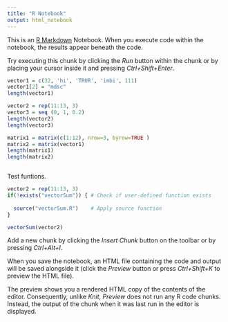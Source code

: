 ```yaml
---
title: "R Notebook"
output: html_notebook
---
```


This is an [R Markdown](http://rmarkdown.rstudio.com) Notebook. When you execute code within the notebook, the results appear beneath the code.

Try executing this chunk by clicking the *Run* button within the chunk or by placing your cursor inside it and pressing *Ctrl+Shift+Enter*.

```r

vector1 = c(32, 'hi', 'TRUR', 'imbi', 111)
vector1[2] = "mdsc"
length(vector1)

vector2 = rep(11:13, 3)
vector3 = seq (0, 1, 0.2)
length(vector2)
length(vector3)

matrix1 = matrix(c(1:12), nrow=3, byrow=TRUE )
matrix2 = matrix(vector1)
length(matrix1)
length(matrix2)



```
Test funtions.

```r
vector2 = rep(11:13, 3)
if(!exists("vectorSum")) { # Check if user-defined function exists
 
  source("vectorSum.R")    # Apply source function
}

vectorSum(vector2)

```

Add a new chunk by clicking the *Insert Chunk* button on the toolbar or by pressing *Ctrl+Alt+I*.

When you save the notebook, an HTML file containing the code and output will be saved alongside it (click the *Preview* button or press *Ctrl+Shift+K* to preview the HTML file).

The preview shows you a rendered HTML copy of the contents of the editor. Consequently, unlike *Knit*, *Preview* does not run any R code chunks. Instead, the output of the chunk when it was last run in the editor is displayed.
